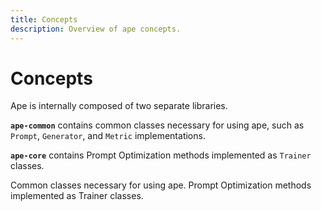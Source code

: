 ```yaml
---
title: Concepts
description: Overview of ape concepts.
---
```



# Concepts

Ape is internally composed of two separate libraries.

**`ape-common`** contains common classes necessary for using ape, such as `Prompt`, `Generator`, and `Metric` implementations.

**`ape-core`** contains Prompt Optimization methods implemented as `Trainer` classes.

<Cards>
  <Card title="ape-common" href="/concepts/ape-common">
    Common classes necessary for using ape.
  </Card>
  <Card title="ape-core Trainer" href="/concepts/trainer">
    Prompt Optimization methods implemented as Trainer classes.
  </Card>
</Cards>
